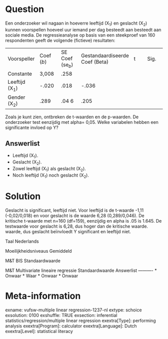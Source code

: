Question
========
Een onderzoeker wil nagaan in hoeverre leeftijd (X<sub>1</sub>) en geslacht (X<sub>2</sub>) kunnen voorspellen hoeveel uur iemand per dag besteedt aan besteedt aan sociale media. De regressieanalyse op basis van een steekproef van 160 respondenten geeft de volgende (fictieve) resultaten:  
  

<table style="width:100%;"> <colgroup> <col style="width: 16%" /> <col style="width: 16%" /> <col style="width: 16%" /> <col style="width: 16%" /> <col style="width: 16%" /> <col style="width: 16%" /> </colgroep> <tbody> <tr class="odd"> <td>Voorspeller</td> <td>Coef (<em>b</em>)</td> <td>SE Coef (se<em><sub>b</sub></em>)</td> <td class="tvcss_2">Gestandaardiseerde Coef (Beta)</td> <td class="tvcss_3">t</td> <td>Sig.</td> </tr> <tr class="even"> <td>Constante</td> <td>3,008</td> <td>.258</td> <td class="tvcss_2"><br /> </td> <td class="tvcss_3"> </td> <td><br /> </td> </tr> <tr class="odd"> <td>Leeftijd (X<sub>1</sub>)</td> <td>-.020</td> <td>.018</td> <td class="tvcss_2">-.036</td> <td class="tvcss_3"><br /> </td> <td><br /> </td> </tr> <tr class="even"> <td>Gender (X<sub>2</sub>)</td> <td>.289</td> <td>.04 6</td> <td class="tvcss_2">.205</td> <td class="tvcss_3"><br /> </td> <td><br /> </td> </tr> </tbody> </table>

  
Zoals je kunt zien, ontbreken de t-waarden en de p-waarden. De onderzoeker test eenzijdig met alpha= 0,05. Welke variabelen hebben een significante invloed op Y?

Answerlist
----------
* Leeftijd (X<sub>1</sub>).
* Geslacht (X<sub>2</sub>).
* Zowel leeftijd (X<sub>1</sub>) als geslacht (X<sub>2</sub>).
* Noch leeftijd (X<sub>1</sub>) noch geslacht (X<sub>2</sub>).  
    
    

Solution
========

Geslacht is significant, leeftijd niet. Voor leeftijd is de t-waarde -1,11 (-0,02/0,018) en voor geslacht is de waarde 6,28 (0,289/0,046). De kritische t-waarde met n=160 (df=159), eenzijdig en alpha is .05 is 1.645. De testwaarde voor geslacht is 6,28, dus hoger dan de kritische waarde. waarde, dus geslacht beïnvloedt Y significant en leeftijd niet.

Taal Nederlands

Moeilijkheidsniveaus Gemiddeld

M&T BIS Standaardwaarde

M&T Multivariate lineaire regressie Standaardwaarde
Answerlist
----------
* Onwaar
* Waar
* Onwaar
* Onwaar

Meta-information
================
exname: vufsw-multiple linear regression-1237-nl
extype: schoice
exsolution: 0100
exshuffle: TRUE
exsection: inferential statistics/regression/multiple linear regression
exextra[Type]: performing analysis
exextra[Program]: calculator
exextra[Language]: Dutch
exextra[Level]: statistical literacy

